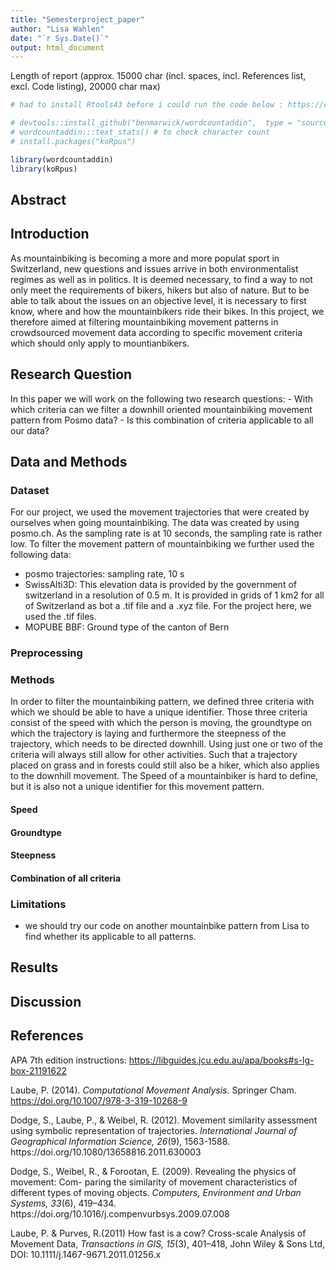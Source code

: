 ```yaml
---
title: "Semesterproject_paper"
author: "Lisa Wahlen"
date: "`r Sys.Date()`"
output: html_document
---
```


Length of report (approx. 15000 char (incl. spaces, incl. References list, excl. Code listing), 20000 char max)

```r

# had to install Rtools43 before i could run the code below : https://cran.rstudio.com/bin/windows/Rtools/rtools43/rtools.html

# devtools::install_github("benmarwick/wordcountaddin",  type = "source", dependencies = TRUE)
# wordcountaddin:::text_stats() # to check character count
# install.packages("koRpus")

library(wordcountaddin)
library(koRpus)

```

## Abstract

## Introduction
As mountainbiking is becoming a more and more populat sport in Switzerland, new questions and issues arrive in both environmentalist regimes as well as in politics. It is deemed necessary, to find a way to not only meet the requirements of bikers, hikers but also of nature. But to be able to talk about the issues on an objective level, it is necessary to first know, where and how the mountainbikers ride their bikes. 
In this project, we therefore aimed at filtering mountainbiking movement patterns in crowdsourced movement data according to specific movement criteria which should only apply to mountianbikers. 

## Research Question
In this paper we will work on the following two research questions: 
- With which criteria can we filter a downhill oriented mountainbiking movement pattern from Posmo data? 
- Is this combination of criteria applicable to all our data?


## Data and Methods

### Dataset
For our project, we used the movement trajectories that were created by ourselves when going mountainbiking. The data was created by using posmo.ch. As the sampling rate is at 10 seconds, the sampling rate is rather low. 
To filter the movement pattern of mountainbiking we further used the following data: 

- posmo trajectories: sampling rate, 10 s
- SwissAlti3D: This elevation data is provided by the government of switzerland in a resolution of 0.5 m. It is provided in grids of 1 km2 for all of Switzerland as bot a .tif file and a .xyz file. For the project here, we used the .tif files.
- MOPUBE BBF: Ground type of the canton of Bern

### Preprocessing


### Methods
In order to filter the mountainbiking pattern, we defined three criteria with which we should be able to have a unique identifier. Those three criteria consist of the speed with which the person is moving, the groundtype on which the trajectory is laying and furthermore the steepness of the trajectory, which needs to be directed downhill. 
Using just one or two of the criteria will always still allow for other activities. Such that a trajectory placed on grass and in forests could still also be a hiker, which also applies to the downhill movement. The Speed of a mountainbiker is hard to define, but it is also not a unique identifier for this movement pattern. 

#### Speed

#### Groundtype


#### Steepness

#### Combination of all criteria

### Limitations
- we should try our code on another mountainbike pattern from Lisa to find whether its applicable to all patterns. 

## Results

## Discussion

## References

APA 7th edition instructions: <https://libguides.jcu.edu.au/apa/books#s-lg-box-21191622>

Laube, P. (2014). *Computational Movement Analysis*. Springer Cham. <https://doi.org/10.1007/978-3-319-10268-9>

Dodge, S., Laube, P., & Weibel, R. (2012). Movement similarity assessment using symbolic representation of trajectories. *International Journal of Geographical Information Science, 26*(9), 1563-1588. https://doi.org/10.1080/13658816.2011.630003

Dodge, S., Weibel, R., & Forootan, E. (2009). Revealing the physics of movement: Com-
paring the similarity of movement characteristics of different types of moving objects.
*Computers, Environment and Urban Systems, 33*(6), 419–434. https://doi.org/10.1016/j.compenvurbsys.2009.07.008

Laube, P. & Purves, R.(2011) How fast is a cow? Cross-scale Analysis of Movement Data, *Transactions in GIS, 15*(3), 401–418, John Wiley & Sons Ltd, DOI:
10.1111/j.1467-9671.2011.01256.x
